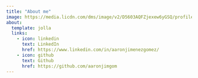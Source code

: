 ```yaml
---
title: "About me"
image: https://media.licdn.com/dms/image/v2/D5603AQFZjexew6yGSQ/profile-displayphoto-shrink_400_400/profile-displayphoto-shrink_400_400/0/1721074489534?e=1757548800&v=beta&t=KuaVQcfcIKJsBS1uYrJRJ82o06ktgV6e7987iyfvW2U
about:
  template: jolla
  links:
    - icon: linkedin
      text: LinkedIn
      href: https://www.linkedin.com/in/aaronjimenezgomez/
    - icon: github
      text: Github
      href: https://github.com/aaronjimgom
---
```





